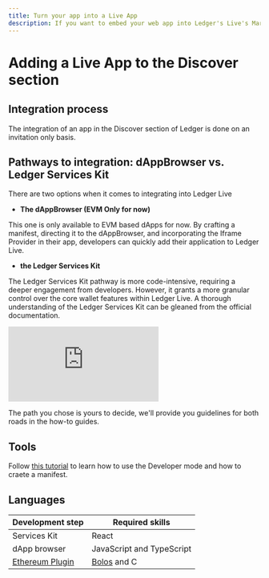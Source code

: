 ```yaml
---
title: Turn your app into a Live App
description: If you want to embed your web app into Ledger's Live's Market place, also known as our Discover section, you've come to the right place. 
---
```


# Adding a Live App to the Discover section

## Integration process

The integration of an app in the Discover section of Ledger is done on an invitation only basis.

## Pathways to integration: dAppBrowser vs. Ledger Services Kit

There are two options when it comes to integrating into Ledger Live

- **The dAppBrowser (EVM Only for now)**

This one is only available to EVM based dApps for now. By crafting a manifest, directing it to the dAppBrowser, and incorporating the Iframe Provider in their app, developers can quickly add their application to Ledger Live.

- **the Ledger Services Kit**

The Ledger Services Kit pathway is more code-intensive, requiring a deeper engagement from developers. However, it grants a more granular control over the core wallet features within Ledger Live. A thorough understanding of the Ledger Services Kit can be gleaned from the official documentation.  


<div style={{width: "100%"}} className="center">
	<div style={{position: "relative", paddingBottom: "56.25%", paddingTop: 0, height: 0}}>
		<iframe title="Live App Structure" frameBorder="0" style={{position: "absolute", top: 0, left: 0, width: "100%", height: "100%"}} src="https://view.genial.ly/65241621e3a92300127e47e8" type="text/html" allowscriptaccess="always" allowFullScreen={true} scrolling="yes" allownetworking="all"></iframe> 
	</div> 
</div>

The path you chose is yours to decide, we'll provide you guidelines for both roads in the how-to guides.

## Tools

Follow [this tutorial](./tutorials/live-app) to learn how to use the Developer mode and how to craete a manifest.

## Languages


|  Development step               |  Required skills           |
|---------------------------------|----------------------------|
| Services Kit                    |  React                     | 
| dApp browser                    |  JavaScript and TypeScript |
| [Ethereum Plugin](../../device-app/integration/how-to/plugin)| [Bolos](../../device-app/explanation/ledger-os/introduction) and C |



